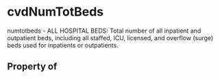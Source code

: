 # cvdNumTotBeds

numtotbeds - ALL HOSPITAL BEDS: Total number of all inpatient and outpatient beds, including all staffed, ICU, licensed, and overflow (surge) beds used for inpatients or outpatients.

## Property of



